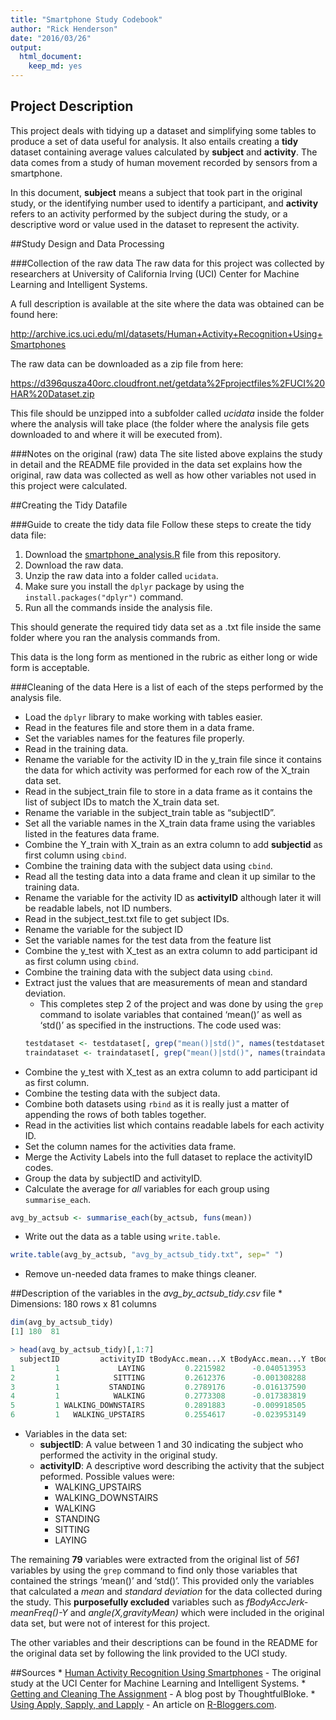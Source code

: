```yaml
---
title: "Smartphone Study Codebook"
author: "Rick Henderson"
date: "2016/03/26"
output:
  html_document:
    keep_md: yes
---
```


## Project Description
This project deals with tidying up a dataset and simplifying some tables to produce a set of data useful for analysis. It also entails creating a __tidy__ dataset containing average values calculated by __subject__ and __activity__. The data comes from a study of human movement recorded by sensors from a smartphone.

In this document, __subject__ means a subject that took part in the original study, or the identifying number used to identify a participant, and __activity__ refers to an activity performed by the subject during the study, or a descriptive word or value used in the dataset to represent the activity.

##Study Design and Data Processing

###Collection of the raw data
The raw data for this project was collected by researchers at University of California Irving (UCI) Center for Machine Learning and Intelligent Systems.

A full description is available at the site where the data was obtained can be found here:

[http://archive.ics.uci.edu/ml/datasets/Human+Activity+Recognition+Using+Smartphones](http://archive.ics.uci.edu/ml/datasets/Human+Activity+Recognition+Using+Smartphones)

The raw data can be downloaded as a zip file from here:

[https://d396qusza40orc.cloudfront.net/getdata%2Fprojectfiles%2FUCI%20HAR%20Dataset.zip](https://d396qusza40orc.cloudfront.net/getdata%2Fprojectfiles%2FUCI%20HAR%20Dataset.zip)

This file should be unzipped into a subfolder called _ucidata_ inside the folder where the analysis will take place (the folder where the analysis file gets downloaded to and where it will be executed from).

###Notes on the original (raw) data 
The site listed above explains the study in detail and the README file provided in the data set explains how the original, raw data was collected as well as how other variables not used in this project were calculated.

##Creating the Tidy Datafile

###Guide to create the tidy data file
Follow these steps to create the tidy data file:

1. Download the [smartphone_analysis.R](smartphone_analysis.R) file from this repository.
2. Download the raw data.
3. Unzip the raw data into a folder called `ucidata`.
4. Make sure you install the `dplyr` package by using the `install.packages("dplyr")` command.
5. Run all the commands inside the analysis file.

This should generate the required tidy data set as a .txt file inside the same folder where you ran the analysis commands from.

This data is the long form as mentioned in the rubric as either long or wide form is acceptable.

###Cleaning of the data
Here is a list of each of the steps performed by the analysis file.

* Load the `dplyr` library to make working with tables easier.
* Read in the features file and store them in a data frame.
* Set the variables names for the features file properly.
* Read in the training data.
* Rename the variable for the activity ID in the y\_train file since it contains the data for which activity was performed for each row of the X\_train data set.
* Read in the subject\_train file to store in a data frame as it contains the list of subject IDs to match the X\_train data set.
* Rename the variable in the subject\_train table as "subjectID".
* Set all the variable names in the X\_train data frame using the variables listed in the features data frame.
* Combine the Y\_train with X\_train as an extra column to add __subjectid__ as first column using `cbind`.
* Combine the training data with the subject data using `cbind`.
* Read all the testing data into a data frame and clean it up similar to the training data.
* Rename the variable for the activity ID as __activityID__ although later it will be readable labels, not ID numbers.
* Read in the subject_test.txt file to get subject IDs.
* Rename the variable for the subject ID
* Set the variable names for the test data from the feature list
* Combine the y\_test with X\_test as an extra column to add participant id as first column using `cbind`.
* Combine the training data with the subject data using `cbind`.
* Extract just the values that are measurements of mean and standard deviation.
  * This completes step 2 of the project and was done by using the `grep` command to isolate variables that contained 'mean()' as well as 'std()' as specified in the instructions. The code used was:
  ```R
  testdataset <- testdataset[, grep("mean()|std()", names(testdataset) )]
  traindataset <- traindataset[, grep("mean()|std()", names(traindataset) )]
   ```
* Combine the y\_test with X\_test as an extra column to add participant id as first column.
* Combine the testing data with the subject data.
* Combine both datasets using `rbind` as it is really just a matter of appending the rows of both tables together. 
* Read in the activities list which contains readable labels for each activity ID.
* Set the column names for the activities data frame.
* Merge the Activity Labels into the full dataset to replace the activityID codes.
* Group the data by subjectID and activityID.
* Calculate the average for *all* variables for each group using `summarise_each`.
```R
avg_by_actsub <- summarise_each(by_actsub, funs(mean))
```
* Write out the data as a table using `write.table`.
```R
write.table(avg_by_actsub, "avg_by_actsub_tidy.txt", sep=" ")
```
* Remove un-needed data frames to make things cleaner.


##Description of the variables in the _avg\_by\_actsub\_tidy.csv_ file
* Dimensions: 180 rows x 81 columns

```R
dim(avg_by_actsub_tidy)
[1] 180  81

> head(avg_by_actsub_tidy)[,1:7]
  subjectID         activityID tBodyAcc.mean...X tBodyAcc.mean...Y tBodyAcc.mean...Z tBodyAcc.std...X tBodyAcc.std...Y
1         1             LAYING         0.2215982      -0.040513953        -0.1132036      -0.92805647     -0.836827406
2         1            SITTING         0.2612376      -0.001308288        -0.1045442      -0.97722901     -0.922618642
3         1           STANDING         0.2789176      -0.016137590        -0.1106018      -0.99575990     -0.973190056
4         1            WALKING         0.2773308      -0.017383819        -0.1111481      -0.28374026      0.114461337
5         1 WALKING_DOWNSTAIRS         0.2891883      -0.009918505        -0.1075662       0.03003534     -0.031935943
6         1   WALKING_UPSTAIRS         0.2554617      -0.023953149        -0.0973020      -0.35470803     -0.002320265
```
* Variables in the data set:
  * __subjectID__: A value between 1 and 30 indicating the subject who performed the activity in the original study.
  * __activityID__: A descriptive word describing the activity that the subject peformed. Possible values were: 
    * WALKING\_UPSTAIRS
    * WALKING\_DOWNSTAIRS
    * WALKING
    * STANDING
    * SITTING
    * LAYING

The remaining __79__ variables were extracted from the original list of _561_ variables by using the `grep` command to find only those variables that contained the strings 'mean()' and 'std()'. This provided only the variables that calculated a _mean_ and _standard deviation_ for the data collected during the study. This __purposefully excluded__ variables such as _fBodyAccJerk-meanFreq()-Y_ and _angle(X,gravityMean)_ which were included in the original data set, but were not of interest for this project.

The other variables and their descriptions can be found in the README for the original data set by following the link provided to the UCI study.

##Sources
* [Human Activity Recognition Using Smartphones ](http://archive.ics.uci.edu/ml/datasets/Human+Activity+Recognition+Using+Smartphones) - The original study at the UCI Center for Machine Learning and Intelligent Systems.
* [Getting and Cleaning The Assignment](https://thoughtfulbloke.wordpress.com/2015/09/09/getting-and-cleaning-the-assignment/) - A blog post by ThoughtfulBloke.
* [Using Apply, Sapply, and Lapply](http://www.r-bloggers.com/using-apply-sapply-lapply-in-r/) - An article on [R-Bloggers.com](http://www.r-bloggers.com).


